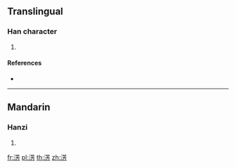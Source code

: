 ==Translingual==

===Han character===
{{Han char|rn=85|rad=水|as=08|sn=11|four=34127|canj=ETYS}}

# {{defn|Han|sort=水08}}

====References====
* {{Han ref|kx=0629.240|dkj=17636|hdz=31642.010|uh=6DD3|ud=28115|bh=D642|bd=54850}}

----

==Mandarin==

===Hanzi===
{{cmn-hanzi|pin=[[fāng]] ([[fang1]])|wg=fang<sup>1</sup>}}

# {{defn|lang=cmn|sort=水08}}

[[fr:淓]]
[[pl:淓]]
[[th:淓]]
[[zh:淓]]